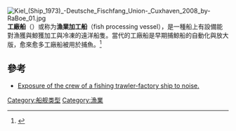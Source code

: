 [[Image:Kiel_(Ship_1973)_-Deutsche_Fischfang_Union-_Cuxhaven_2008_by-RaBoe_01.jpg|thumb]]
'''工廠船'''（{{lang-en|factory ship}}）或称为'''漁業加工船'''（fish processing vessel），是一種船上有設備能對漁獲與鯨獲加工與冷凍的遠洋船隻。當代的工廠船是早期捕鯨船的自動化與放大版，愈來愈多工廠船被用於捕魚。<ref>{{Cite web |url=http://dictionary.reference.com/browse/factory-ship |title=存档副本 |access-date=2014-08-31 |archive-date=2016-02-28 |archive-url=https://web.archive.org/web/20160228153150/http://dictionary.reference.com/browse/factory-ship |dead-url=no }}</ref>

==參考==
{{reflist}}
*[http://europepmc.org/abstract/MED/1844848 Exposure of the crew of a fishing trawler-factory ship to noise.]

[[Category:船舰类型|Category:船舰类型]]
[[Category:漁業|Category:漁業]]